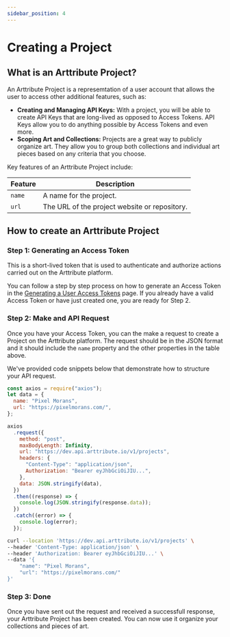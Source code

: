 ```yaml
---
sidebar_position: 4
---
```



# Creating a Project

## What is an Arttribute Project?

An Arttribute Project is a represemtation of a user account that allows the user to access other additional features, such as:

- **Creating and Managing API Keys:** With a project, you will be able to create API Keys that are long-lived as opposed to Access Tokens. API Keys allow you to do anything possible by Access Tokens and even more.
- **Scoping Art and Collections:** Projects are a great way to publicly organize art. They allow you to group both collections and individual art pieces based on any criteria that you choose.

Key features of an Arttribute Project include:

<!-- Table of project attributes-->

| Feature | Description                                   |
| ------- | --------------------------------------------- |
| `name`  | A name for the project.                       |
| `url`   | The URL of the project website or repository. |

<!-- Table ends -->

## How to create an Arttribute Project

### Step 1: Generating an Access Token

This is a short-lived token that is used to authenticate and authorize actions carried out on the Arttribute platform.

You can follow a step by step process on how to generate an Access Token in the [Generating a User Access Tokens](/generate-access-token) page. If you already have a valid Access Token or have just created one, you are ready for Step 2.

### Step 2: Make and API Request

Once you have your Access Token, you can the make a request to create a Project on the Arttribute platform. The request should be in the JSON format and it should include the `name` property and the other properties in the table above.

We've provided code snippets below that demonstrate how to structure your API request.

<!-- import Baseurl from "@site/src/components/reusable/BaseUrl";
<Baseurl></Baseurl>; -->

<Tabs>

<TabItem value="nodejs" label="NodeJS">

```js title="Making a Node JS request with axios"
const axios = require("axios");
let data = {
  name: "Pixel Morans",
  url: "https://pixelmorans.com/",
};

axios
  .request({
    method: "post",
    maxBodyLength: Infinity,
    url: "https://dev.api.arttribute.io/v1/projects",
    headers: {
      "Content-Type": "application/json",
      Authorization: "Bearer eyJhbGciOiJIU...",
    },
    data: JSON.stringify(data),
  })
  .then((response) => {
    console.log(JSON.stringify(response.data));
  })
  .catch((error) => {
    console.log(error);
  });
```

</TabItem>

<TabItem value="curl" label="cURL">

```bash title="Making a POST request with cURL"
curl --location 'https://dev.api.arttribute.io/v1/projects' \
--header 'Content-Type: application/json' \
--header 'Authorization: Bearer eyJhbGciOiJIU...' \
--data '{
    "name": "Pixel Morans",
    "url": "https://pixelmorans.com/"
}'
```

</TabItem>

</Tabs>

### Step 3: Done

Once you have sent out the request and received a successfull response, your Arttribute Project has been created. You can now use it organize your collections and pieces of art.
